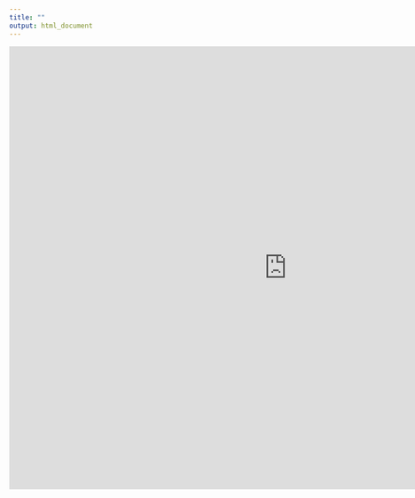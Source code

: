 ```yaml
---
title: ""
output: html_document
---
```


<iframe width="1000" height="800" src="https://datastudio.google.com/embed/reporting/15a5416f-0da3-484c-b1a3-7b0c472cbba2/page/tm9WC" frameborder="0" allowfullscreen></iframe>